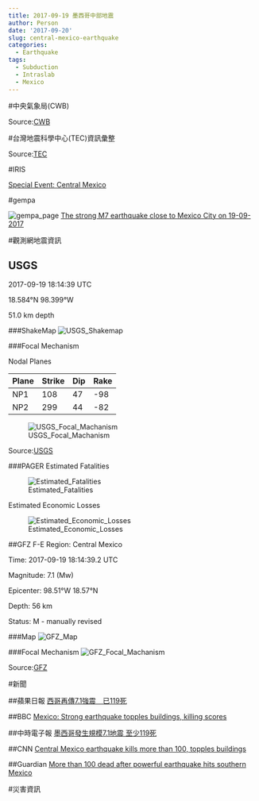 ```yaml
---
title: 2017-09-19 墨西哥中部地震
author: Person
date: '2017-09-20'
slug: central-mexico-earthquake
categories:
  - Earthquake
tags:
  - Subduction
  - Intraslab
  - Mexico
---
```


#中央氣象局(CWB)


Source:[CWB](http://www.cwb.gov.tw/V7/index.htm)


#台灣地震科學中心(TEC)資訊彙整


Source:[TEC](http://tec.earth.sinica.edu.tw/new_web/index.php)

#IRIS

[Special Event: Central Mexico](http://ds.iris.edu/ds/nodes/dmc/specialevents/2017/09/19/central-mexico/)

#gempa

![gempa_page](images/20170919/gempa_2017_9_19_20170919-mexico.png)
[The strong M7 earthquake close to Mexico City on 19-09-2017](https://www.gempa.de/news/2017/9/19/20170919-mexico/)

#觀測網地震資訊

## USGS
2017-09-19 18:14:39 UTC

18.584°N   98.399°W

51.0 km depth

###ShakeMap
![USGS_Shakemap](images/20170919/us2000ar20_intensity.jpg)

###Focal Mechanism

Nodal Planes

| Plane | Strike | Dip  | Rake |
| ----- | ------ | ---- | ---- |
| NP1   |	108    |  47  | -98  |
| NP2   | 299    |  44  | -82  |

![USGS_Focal_Machanism](images/20170919/us2000ar20_moment-tensor.png)

Source:[USGS](https://earthquake.usgs.gov/earthquakes/eventpage/us2000ar20#executive)

###PAGER
Estimated Fatalities

![Estimated_Fatalities](images/20170919/us2000ar20_alertfatal_small.png)

Estimated Economic Losses

![Estimated_Economic_Losses](images/20170919/us2000ar20_alertecon_small.png)


##GFZ
F-E Region:	Central Mexico	

Time:	2017-09-19 18:14:39.2 UTC

Magnitude:	7.1 (Mw)

Epicenter:	98.51°W  18.57°N

Depth:	56 km

Status:	M - manually revised

###Map
![GFZ_Map](images/20170919/gfz2017skgl.jpg)

###Focal Mechanism
![GFZ_Focal_Machanism](images/20170919/gfz2017skgl_bb.png)

Source:[GFZ](http://geofon.gfz-potsdam.de/eqinfo/event.php?id=gfz2017skgl)


#新聞

##蘋果日報
[西哥再傳7.1強震　已119死](http://www.appledaily.com.tw/realtimenews/article/new/20170920/1207115/)

##BBC
[Mexico: Strong earthquake topples buildings, killing scores](http://www.bbc.com/news/world-latin-america-41327593)

##中時電子報
[墨西哥發生規模7.1地震 至少119死](http://www.chinatimes.com/realtimenews/20170920000901-260408)

##CNN
[Central Mexico earthquake kills more than 100, topples buildings](http://edition.cnn.com/2017/09/19/americas/mexico-earthquake/index.html)

##Guardian
[More than 100 dead after powerful earthquake hits southern Mexico](https://www.theguardian.com/world/2017/sep/19/mexico-city-earthquake-anniversary-1985)


#災害資訊
